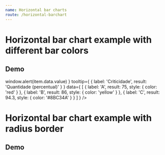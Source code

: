 ```yaml
---
name: Horizontal bar charts
route: /horizontal-barchart
---
```



# Horizontal bar chart example with different bar colors

## Demo
<Playground>
    <HorizontalBarChart
        boldTickLabel
        showTickInfos
        marginLeftTitle="50%"
        title="RYG graph"
        xType='time'
        onClickBar={ item => window.alert(item.data.value) }
        tooltip={ { 
            label: 'Criticidade', 
            result: 'Quantidade (percentual)' 
        } }
        data={ 
            [ 
                { label: 'A', result: 75, style: { color: 'red' } }, 
                { label: 'B', result: 86, style: { color: 'yellow' } },
                { label: 'C', result: 94.3, style: { color: '#8BC34A' } }
            ]
        }
    />
</Playground>

# Horizontal bar chart example with radius border

## Demo
<Playground>
    <HorizontalBarChart
        xComplement='%'
        color='#8BC34A'
        tooltip={ { label: 'Equipamento', result: 'Confiabilidade' } }
        data={ 
            [ 
                { label: 'equipment 01', result: 2 }, 
                { label: 'equipment 02', result: 40 },
                { label: 'equipment 03', result: 30 }, 
                { label: 'equipment 04', result: 20 },
                { label: 'equipment 05', result: 40 },
                { label: 'equipment 06', result: 50 },
                { label: 'equipment 07', result: 15 },
                { label: 'equipment 08', result: 70 },
                { label: 'equipment 09', result: 80 },
                { label: 'equipment 10', result: 99 }
            ] 
        }
    />
</Playground>
